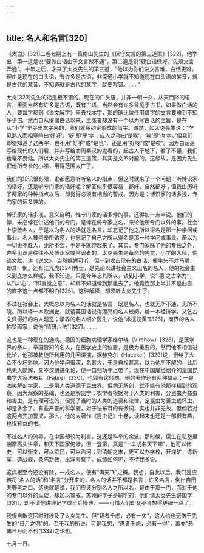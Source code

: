 ```yaml
---
---
---
```

title: 名人和名言[320]
---




《太白》[321]二卷七期上有一篇南山先生的《保守文言的第三道策》[322]，他举出：第一道是说“要做白话由于文言做不通”，第二道是说“要白话做好，先须文言弄通”。十年之后，才来了太炎先生的第三道，“他以为你们说文言难，白话更难。理由是现在的口头语，有许多是古语，非深通小学就不知道现在口头语的某音，就是古代的某音，不知道就是古代的某字，就要写错。……”

太炎[323]先生的话是极不错的。现在的口头语，并非一朝一夕，从天而降的语言，里面当然有许多是古语，既有古语，当然会有许多曾见于古书，如果做白话的人，要每字都到《说文解字》里去找本字，那的确比做任用借字的文言要难到不知多少倍。然而自从提倡白话以来，主张者却没有一个以为写白话的主旨，是在从“小学”里寻出本字来的，我们就用约定俗成的借字。诚然，如太炎先生说：“乍见熟人而相寒暄曰‘好呀’，‘呀’即‘乎’字；应人之称曰‘是唉’，‘唉’即‘也’字。”但我们即使知道了这两字，也不用“好乎”或“是也”，还是用“好呀”或“是唉”。因为白话是写给现代的人们看，并非写给商周秦汉的鬼看的，起古人于地下，看了不懂，我们也毫不畏缩。所以太炎先生的第三道策，其实是文不对题的。这缘故，是因为先生把他所专长的小学，用得范围太广了。

我们的知识很有限，谁都愿意听听名人的指点，但这时就来了一个问题：听博识家的话好，还是听专门家的话好呢？解答似乎很容易：都好。自然都好；但我由历听了两家的种种指点以后，却觉得必须有相当的警戒。因为是：博识家的话多浅，专门家的话多悖的。

博识家的话多浅，意义自明，惟专门家的话多悖的事，还得加一点申说。他们的悖，未必悖在讲述他们的专门，是悖在倚专家之名，来论他所专门以外的事。社会上崇敬名人，于是以为名人的话就是名言，却忘记了他之所以得名是那一种学问或事业。名人被崇奉所诱惑，也忘记了自己之所以得名是那一种学问或事业，渐以为一切无不胜人，无所不谈，于是乎就悖起来了。其实，专门家除了他的专长之外，许多见识是往往不及博识家或常识者的。太炎先生是革命的先觉，小学的大师，倘谈文献，讲《说文》，当然娓娓可听，但一到攻击现在的白话，便牛头不对马嘴，即其一例。还有江亢虎[324]博士，是先前以讲社会主义出名的名人，他的社会主义到底怎么样呢，我不知道。只是今年忘其所以，谈到小学，说“‘德’之古字为‘’，从‘’从‘心’，‘’即直觉之意”，却真不知道悖到那里去了，他竟连那上半并不是曲直的直字这一点都不明白[325]。这种解释，却须听太炎先生了。

不过在社会上，大概总以为名人的话就是名言，既是名人，也就无所不通，无所不晓。所以译一本欧洲史，就请英国话说得漂亮的名人校阅，编一本经济学，又乞古文做得好的名人题签；学界的名人绍介医生，说他“术擅岐黄”[326]，商界的名人称赞画家，说他“精研六法”[327]。……

这也是一种现在的通病。德国的细胞病理学家维尔晓（Virchow）[328]，是医学界的泰斗，举国皆知的名人，在医学史上的位置，是极为重要的，然而他不相信进化论，他那被教徒所利用的几回讲演，据赫克尔（Haeckel）[329]说，很给了大众不少坏影响。因为他学问很深，名甚大，于是自视甚高，以为他所不解的，此后也无人能解，又不深研进化论，便一口归功于上帝了。现在中国屡经绍介的法国昆虫学大家法布耳（Fabre）[330]，也颇有这倾向。他的著作还有两种缺点：一是嗤笑解剖学家，二是用人类道德于昆虫界。但倘无解剖，就不能有他那样精到的观察，因为观察的基础，也还是解剖学；农学者根据对于人类的利害，分昆虫为益虫和害虫，是有理可说的，但凭了当时的人类的道德和法律，定昆虫为善虫或坏虫，却是多余了。有些严正的科学者，对于法布耳的有微词，实也并非无故。但倘若对这两点先加警戒，那么，他的大著作《昆虫记》十卷，读起来也还是一部很有趣，也很有益的书。

不过名人的流毒，在中国却较为利害，这还是科举的余波。那时候，儒生在私塾里揣摩高头讲章，和天下国家何涉，但一登第，真是“一举成名天下知”，他可以修史，可以衡文，可以临民，可以治河；到清朝之末，更可以办学校，开煤矿，练新军，造战舰，条陈新政，出洋考察了。成绩如何呢，不待我多说。

这病根至今还没有除，一成名人，便有“满天飞”之概。我想，自此以后，我们是应该将“名人的话”和“名言”分开来的，名人的话并不都是名言；许多名言，倒出自田夫野老之口。这也就是说，我们应该分别名人之所以名，是由于那一门，而对于他的专门以外的纵谈，却加以警戒。苏州的学子是聪明的，他们请太炎先生讲国学[331]，却不请他讲簿记学或步兵操典，——可惜人们却又不肯想得更细一点了。

我很自歉这回时时涉及了太炎先生。但“智者千虑，必有一失”，这大约也无伤于先生的“日月之明”的。至于我的所说，可是我想，“愚者千虑，必有一得”，盖亦“悬诸日月而不刊”[332]之论也。

七月一日。
